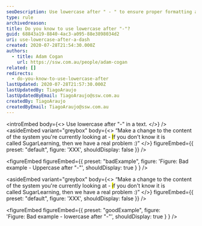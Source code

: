 ```yaml
---
seoDescription: Use lowercase after " - " to ensure proper formatting and readability.
type: rule
archivedreason:
title: Do you know to use lowercase after "-"?
guid: 68843a19-8840-4ac3-a095-88e3898034d2
uri: use-lowercase-after-a-dash
created: 2020-07-28T21:54:30.000Z
authors:
  - title: Adam Cogan
    url: https://ssw.com.au/people/adam-cogan
related: []
redirects:
  - do-you-know-to-use-lowercase-after
lastUpdated: 2020-07-28T21:57:30.000Z
lastUpdatedBy: TiagoAraujo
lastUpdatedByEmail: TiagoAraujo@ssw.com.au
createdBy: TiagoAraujo
createdByEmail: TiagoAraujo@ssw.com.au
---
```


<introEmbed
  body={<>
Use lowercase after "-" in a text.
  </>}
/>
<asideEmbed
  variant="greybox"
  body={<>
    “Make a change to the content of the system you're currently looking at - <mark>I</mark>f you don't know it is called SugarLearning, then we have a real problem :)”
  </>}
  figureEmbed={{
    preset: "default",
    figure: 'XXX',
    shouldDisplay: false
  }}
/>

<figureEmbed figureEmbed={{
  preset: "badExample",
  figure: 'Figure: Bad example - Uppercase after "-"',
  shouldDisplay: true
} } />


<asideEmbed
  variant="greybox"
  body={<>
    “Make a change to the content of the system you're currently looking at - <mark>i</mark>f you don't know it is called SugarLearning, then we have a real problem :)”
  </>}
  figureEmbed={{
    preset: "default",
    figure: 'XXX',
    shouldDisplay: false
  }}
/>

<figureEmbed figureEmbed={{
  preset: "goodExample",
  figure: 'Figure: Bad example - lowercase after "-"',
  shouldDisplay: true
} } />
